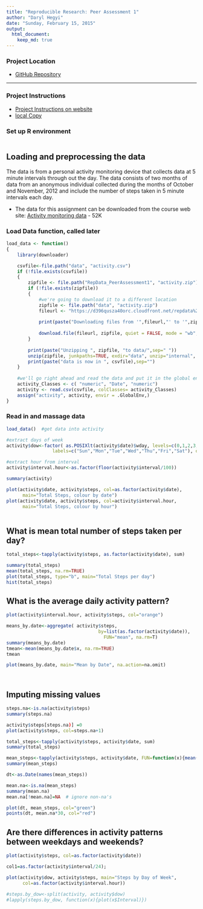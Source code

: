 ```yaml
---
title: "Reproducible Research: Peer Assessment 1"
author: "Daryl Hegyi"
date: "Sunday, February 15, 2015"
output: 
  html_document:
    keep_md: true
---
```

### Project Location

* [GitHub Repository](https://github.com/dar7yl/ReproducibleResearch)

---
### Project Instructions
* [Project Instructions on website](https://class.coursera.org/repdata-011/human_grading/view/courses/973512/assessments/3/submissions)
* [local Copy](RepData_PeerAssessment1/doc/instructions.pdf)

### Set up R environment
```r
```

## Loading and preprocessing the data
The data is from a personal activity monitoring device that collects data at 5 minute intervals through out the day. The data consists of two months of data from an anonymous individual collected during the months of October and November, 2012 and include the number of steps taken in 5 minute intervals each day.

* The data for this assignment can be downloaded from the course web site:
		[Activity monitoring data ](https://d396qusza40orc.cloudfront.net/repdata%2Fdata%2Factivity.zip) - 52K
		
### Load Data function, called later
```r

load_data <- function()
{
	library(downloader)

	csvfile<-file.path("data", "activity.csv")
	if (!file.exists(csvfile))
	{
		zipfile <- file.path("RepData_PeerAssessment1", "activity.zip")
		if (!file.exists(zipfile))
		{
			#we're going to download it to a different location
			zipfile <- file.path("data", "activity.zip")
			fileurl <- "https://d396qusza40orc.cloudfront.net/repdata%2Fdata%2Factivity.zip"
			
			print(paste("Downloading files from '",fileurl,"' to '",zipfile,"'",sep="") )
			
			download.file(fileurl, zipfile, quiet = FALSE, mode = "wb", cacheOK = TRUE )
		}
	
		print(paste("Unzipping ", zipfile, "to data/",sep=" "))
		unzip(zipfile, junkpaths=TRUE, exdir="data", unzip="internal", setTimes=FALSE)
		print(paste("data is now in ", csvfile),sep="")
	}
	
	#we'll go right ahead and read the data and put it in the global environment
	activity_Classes <- c( "numeric", "Date", "numeric")
	activity <- read.csv(csvfile, colClasses= activity_Classes)
	assign("activity", activity, envir = .GlobalEnv,) 
}
```

### Read in and massage data
```r
load_data()  #get data into activity

#extract days of week
activity$dow<-factor( as.POSIXlt(activity$date)$wday, levels=c(0,1,2,3,4,5,6), 
				 labels=c("Sun","Mon","Tue","Wed","Thu","Fri","Sat"), ordered=TRUE)

#extract hour from interval
activity$interval.hour<-as.factor(floor(activity$interval/100))

summary(activity)

plot(activity$date, activity$steps, col=as.factor(activity$date), 
	  main="Total Steps, colour by date")
plot(activity$date, activity$steps, col=activity$interval.hour, 
	  main="Total Steps, colour by hour")
	
```


## What is mean total number of steps taken per day?
```r

total_steps<-tapply(activity$steps, as.factor(activity$date), sum)

summary(total_steps)
mean(total_steps, na.rm=TRUE)
plot(total_steps, type="b", main="Total Steps per day")
hist(total_steps)
```



## What is the average daily activity pattern?
```r

plot(activity$interval.hour, activity$steps, col="orange")

means_by.date<-aggregate( activity$steps, 
								  by=list(as.factor(activity$date)), 
									FUN="mean", na.rm=T)
summary(means_by.date)
tmean<-mean(means_by.date$x, na.rm=TRUE)
tmean

plot(means_by.date, main="Mean by Date", na.action=na.omit)




```


## Imputing missing values
```r

steps.na<-is.na(activity$steps)
summary(steps.na)

activity$steps[steps.na)] =0
plot(activity$steps, col=steps.na+1)

total_steps<-tapply(activity$steps, activity$date, sum)
summary(total_steps)

mean_steps<-tapply(activity$steps, activity$date, FUN=function(x){mean(x,na.rm=T)})
summary(mean_steps)

dt<-as.Date(names(mean_steps))

mean.na<-is.na(mean_steps)
summary(mean.na)
mean.na[!mean.na]=NA  # ignore non-na's

plot(dt, mean_steps, col="green")
points(dt, mean.na*30, col="red")

```



## Are there differences in activity patterns between weekdays and weekends?
```r
plot(activity$steps, col=as.factor(activity$date))

col1=as.factor(activity$interval/24);

plot(activity$dow, activity$steps, main="Steps by Day of Week", 
	  col=as.factor(activity$interval.hour))

#steps.by_dow<-split(activity, activity$dow)
#lapply(steps.by_dow, function(x){plot(x$Interval)})
```
